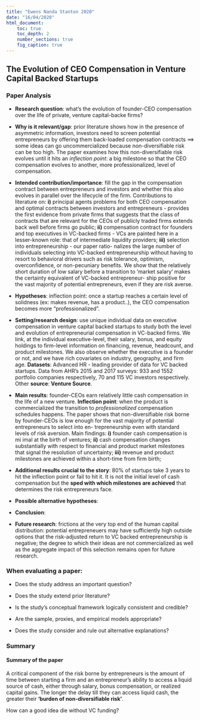 ```yaml
---
title: "Ewens Nanda Stanton 2020"
date: "16/04/2020"
html_document:
    toc: true
    toc_depth: 2
    number_sections: true
    fig_caption: true
---
```

## The Evolution of CEO Compensation in Venture Capital Backed Startups{.tabset}

### Paper Analysis

-   **Research question**: what's the evolution of founder-CEO compensation over the life of private, venture capital-backe firms?

-   **Why is it relevant/gap**: prior literature shows how in the presence of asymmetric information, investors need to screen potential entrepreneurs by offering them back-loaded compensation contracts $\implies$ some ideas can go uncommercialized because non-diversifiable risk can be too high. The paper examines how this non-diversifiable risk evolves until it hits an *inflection point*: a big milestone so that the CEO compensation evolves to another, more professionalized, level of compensation. 

-   **Intended contribution/importance**: fill the gap in the compensation contract between entrepreneurs and investors and whether this also evolves in parallel over the lifecycle of the firm. Contributions to literature on: **i)** principal agents problems for both CEO compensation and optimal contracts between investors and entrepreneurs - provides the first evidence from private firms that suggests that the class of contracts that are relevant for the CEOs of publicly traded firms extends back well before firms go public; **ii)** compensation contract for founders and top executives in VC-backed firms - VCs are painted here in a lesser-known role: that of intermediate liquidity providers; **iii)** selection into entrepreneurship - our paper ratio- nalizes the large number of individuals selecting into VC-backed entrepreneurship without having to resort to behavioral drivers such as risk tolerance, optimism, overconfidence, or non-pecuniary benefits. We show that the relatively short duration of low salary before a transition to ‘market salary’ makes the certainty equivalent of VC-backed entrepreneur- ship positive for the vast majority of potential entrepreneurs, even if they are risk averse.

-   **Hypotheses**: inflection point: once a startup reaches a certain level of solidness (ex: makes revenue, has a product..), the CEO compensation becomes more "professionalized". 

-   **Setting/research design**: use unique individual data on executive compensation in venture capital backed startups to study both the level and evolution of entrepreneurial compensation in VC-backed firms. We link, at the individual executive-level, their salary, bonus, and equity holdings to firm-level information on financing, revenue, headcount, and product milestones. We also observe whether the executive is a founder or not, and we have rich covariates on industry, geography, and firm age. **Datasets**: Advanced HR - leading provider of data for VC backed startups. Data from AHR's 2015 and 2017 surveys: 933 and 1552 portfolio companies respectively, 70 and 115 VC investors respectively. Other **source**: **Venture Source**. 

-   **Main results**: founder-CEOs earn relatively little cash compensation in the life of a new venture. **Inflection point**: when the product is commercialized the transition to *professionalized* compensation schedules happens. The paper shows that non-diversifiable risk borne by founder-CEOs is low enough for the vast majority of potential entrepreneurs to select into en- trepreneurship even with standard levels of risk aversion. Main findings: **i)** founder cash compensation is mi imal at the birth of ventures; **ii)** cash compensation changes substantially with respect to financial and product market milestones that signal the resolution of uncertainty; **iii)** revenue and product milestones are achieved within a short-time from firm birth;

-   **Additional results crucial to the story**: 80% of startups take 3 years to hit the inflection point or fail to hit it. It is not the initial level of cash compensation but the **sped with which milestones are achieved** that determines the risk entrepreneurs face. 

- **Possible alternative hypotheses**: 

-   **Conclusion**: 

- **Future research**:  frictions at the very top end of the human capital distribution: potential entrepreneuers may have sufficiently high outside options that the risk-adjusted return to VC backed entrepreneurship is negative; the degree to which their ideas are not commercialized as well as the aggregate impact of this selection remains open for future research.

### When evaluating a paper:

- Does the study address an important question?

- Does the study extend prior literature?

- Is the study's conceptual framework logically consistent and credible?

- Are the sample, proxies, and empirical models appropriate?

- Does the study consider and rule out alternative explanations?

### Summary

#### Summary of the paper

A critical component of the risk borne by entrepreneurs is the amount of time between starting a firm and an entrepreneur’s ability to access a liquid source of cash, either through salary, bonus compensation, or realized capital gains. The longer the delay till they can access liquid cash, the greater their **‘burden of non-diversifiable risk’**.

How can a good idea die without VC funding?

